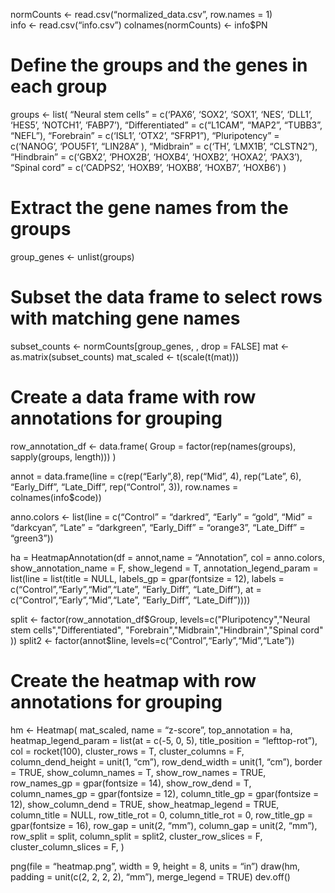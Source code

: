 normCounts <- read.csv("normalized_data.csv", row.names = 1)   
info <- read.csv("info.csv")
colnames(normCounts) <- info$PN

# Define the groups and the genes in each group
groups <- list(
  "Neural stem cells" = c('PAX6', 'SOX2', 'SOX1', 'NES', 'DLL1', 'HES5', 'NOTCH1', 'FABP7'),
  "Differentiated" = c("L1CAM", "MAP2", "TUBB3", "NEFL"),
  "Forebrain" = c('ISL1', 'OTX2', "SFRP1"),
   "Pluripotency" = c('NANOG', 'POU5F1', "LIN28A" ),
  "Midbrain" = c('TH', 'LMX1B', "CLSTN2"),
  "Hindbrain" = c('GBX2', 'PHOX2B', 'HOXB4', 'HOXB2', 'HOXA2', 'PAX3'),
  "Spinal cord" = c('CADPS2', 'HOXB9', 'HOXB8', 'HOXB7', 'HOXB6')
)

# Extract the gene names from the groups
group_genes <- unlist(groups)

# Subset the data frame to select rows with matching gene names
subset_counts <- normCounts[group_genes, , drop = FALSE]
mat <- as.matrix(subset_counts)
mat_scaled <- t(scale(t(mat)))

# Create a data frame with row annotations for grouping
row_annotation_df <- data.frame(
  Group = factor(rep(names(groups), sapply(groups, length)))
)


annot = data.frame(line = c(rep("Early",8), rep("Mid", 4), rep("Late", 6), "Early_Diff", "Late_Diff", rep("Control", 3)),
                   row.names = colnames(info$code))

anno.colors <- list(line = c("Control" = "darkred", "Early" = "gold", "Mid" = "darkcyan", 
                             "Late" = "darkgreen", "Early_Diff" = "orange3", "Late_Diff" = "green3"))


ha = HeatmapAnnotation(df = annot,name = "Annotation", col = anno.colors, show_annotation_name = F,
                         show_legend = T,
                       annotation_legend_param = list(line = list(title = NULL, labels_gp = gpar(fontsize = 12),
                                                                  labels = c("Control","Early","Mid","Late", "Early_Diff", "Late_Diff"), 
                                                                  at = c("Control","Early","Mid","Late", "Early_Diff", "Late_Diff"))))


split <- factor(row_annotation_df$Group, levels=c("Pluripotency","Neural stem cells","Differentiated", "Forebrain","Midbrain","Hindbrain","Spinal cord" ))
split2 <- factor(annot$line, levels=c("Control","Early","Mid","Late"))



# Create the heatmap with row annotations for grouping
hm <- Heatmap(
  mat_scaled,
  name = "z-score",
  top_annotation = ha,
  heatmap_legend_param = list(at = c(-5, 0, 5), title_position = "lefttop-rot"),
  col = rocket(100),
  cluster_rows = T,
  cluster_columns = F,
  column_dend_height = unit(1, "cm"),
  row_dend_width = unit(1, "cm"),
  border = TRUE,
  show_column_names = T,
  show_row_names = TRUE,
  row_names_gp = gpar(fontsize = 14),
  show_row_dend = T,
  column_names_gp = gpar(fontsize = 12),
  column_title_gp = gpar(fontsize = 12),
  show_column_dend = TRUE,
  show_heatmap_legend = TRUE,
  column_title = NULL,
  row_title_rot = 0,
  column_title_rot = 0,
  row_title_gp = gpar(fontsize = 16),
  row_gap = unit(2, "mm"),
  column_gap = unit(2, "mm"),
  row_split = split,
  column_split = split2,
  cluster_row_slices = F, 
  cluster_column_slices = F,
)


png(file = "heatmap.png", width = 9, height = 8, units = "in")
draw(hm, padding = unit(c(2, 2, 2, 2), "mm"), merge_legend = TRUE)
dev.off()
